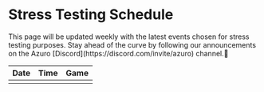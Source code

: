 

# Stress Testing Schedule

<Callout type="info">
  This page will be updated weekly with the latest events chosen for stress testing purposes.
  Stay ahead of the curve by following our announcements on the Azuro [Discord](https://discord.com/invite/azuro) channel.📢
</Callout>


| Date | Time | Game | 
| --- | --- | --- |
|  |  |  |